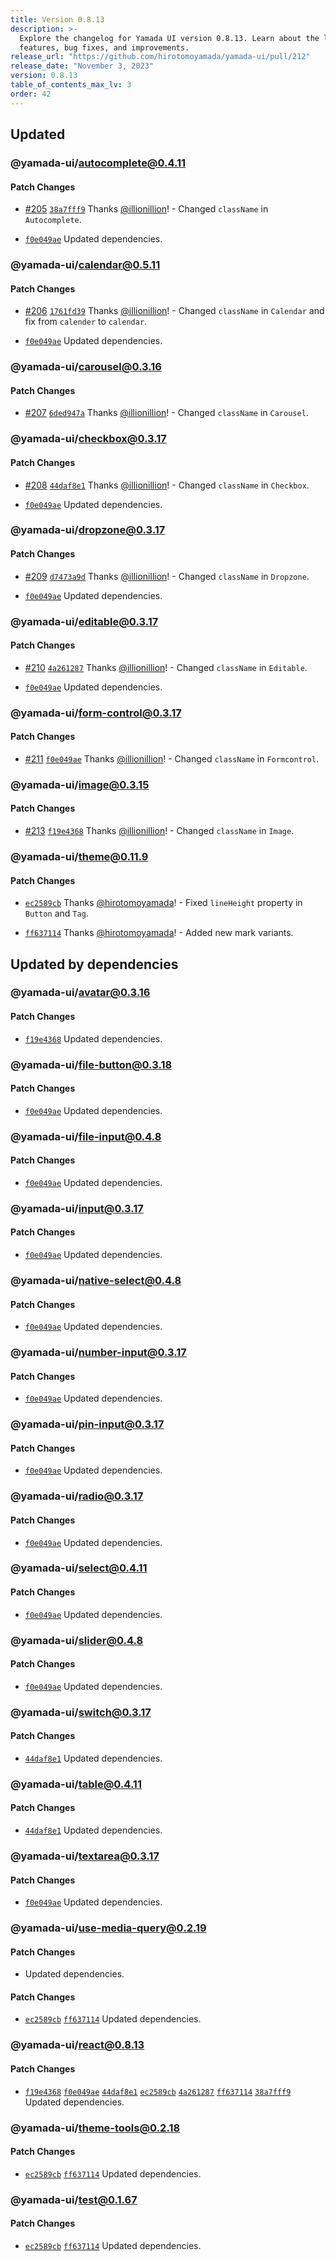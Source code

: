 ```yaml
---
title: Version 0.8.13
description: >-
  Explore the changelog for Yamada UI version 0.8.13. Learn about the latest
  features, bug fixes, and improvements.
release_url: "https://github.com/hirotomoyamada/yamada-ui/pull/212"
release_date: "November 3, 2023"
version: 0.8.13
table_of_contents_max_lv: 3
order: 42
---
```


## Updated

### @yamada-ui/autocomplete@0.4.11

#### Patch Changes

- [#205](https://github.com/hirotomoyamada/yamada-ui/pull/205) [`38a7fff9`](https://github.com/hirotomoyamada/yamada-ui/commit/38a7fff93a05aba59554d31a6cd00cadbd308f58) Thanks [@illionillion](https://github.com/illionillion)! - Changed `className` in `Autocomplete`.

- [`f0e049ae`](https://github.com/hirotomoyamada/yamada-ui/commit/f0e049ae6ed89627f35b2b538015c3c326b1ea66) Updated dependencies.

### @yamada-ui/calendar@0.5.11

#### Patch Changes

- [#206](https://github.com/hirotomoyamada/yamada-ui/pull/206) [`1761fd39`](https://github.com/hirotomoyamada/yamada-ui/commit/1761fd394d972636b3ca2775722a6c3af7ef2499) Thanks [@illionillion](https://github.com/illionillion)! - Changed `className` in `Calendar` and fix from `calender` to `calendar`.

- [`f0e049ae`](https://github.com/hirotomoyamada/yamada-ui/commit/f0e049ae6ed89627f35b2b538015c3c326b1ea66) Updated dependencies.

### @yamada-ui/carousel@0.3.16

#### Patch Changes

- [#207](https://github.com/hirotomoyamada/yamada-ui/pull/207) [`6ded947a`](https://github.com/hirotomoyamada/yamada-ui/commit/6ded947a2d57b16c49eab1119c375d6f0391e68b) Thanks [@illionillion](https://github.com/illionillion)! - Changed `className` in `Carousel`.

### @yamada-ui/checkbox@0.3.17

#### Patch Changes

- [#208](https://github.com/hirotomoyamada/yamada-ui/pull/208) [`44daf8e1`](https://github.com/hirotomoyamada/yamada-ui/commit/44daf8e174097a776ac2b6005b3c2579dab495dc) Thanks [@illionillion](https://github.com/illionillion)! - Changed `className` in `Checkbox`.

- [`f0e049ae`](https://github.com/hirotomoyamada/yamada-ui/commit/f0e049ae6ed89627f35b2b538015c3c326b1ea66) Updated dependencies.

### @yamada-ui/dropzone@0.3.17

#### Patch Changes

- [#209](https://github.com/hirotomoyamada/yamada-ui/pull/209) [`d7473a9d`](https://github.com/hirotomoyamada/yamada-ui/commit/d7473a9dd921469175c105765e12f385de043007) Thanks [@illionillion](https://github.com/illionillion)! - Changed `className` in `Dropzone`.

- [`f0e049ae`](https://github.com/hirotomoyamada/yamada-ui/commit/f0e049ae6ed89627f35b2b538015c3c326b1ea66) Updated dependencies.

### @yamada-ui/editable@0.3.17

#### Patch Changes

- [#210](https://github.com/hirotomoyamada/yamada-ui/pull/210) [`4a261287`](https://github.com/hirotomoyamada/yamada-ui/commit/4a26128794762933a2f619cb69eb8a5b556b295d) Thanks [@illionillion](https://github.com/illionillion)! - Changed `className` in `Editable`.

- [`f0e049ae`](https://github.com/hirotomoyamada/yamada-ui/commit/f0e049ae6ed89627f35b2b538015c3c326b1ea66) Updated dependencies.

### @yamada-ui/form-control@0.3.17

#### Patch Changes

- [#211](https://github.com/hirotomoyamada/yamada-ui/pull/211) [`f0e049ae`](https://github.com/hirotomoyamada/yamada-ui/commit/f0e049ae6ed89627f35b2b538015c3c326b1ea66) Thanks [@illionillion](https://github.com/illionillion)! - Changed `className` in `Formcontrol`.

### @yamada-ui/image@0.3.15

#### Patch Changes

- [#213](https://github.com/hirotomoyamada/yamada-ui/pull/213) [`f19e4368`](https://github.com/hirotomoyamada/yamada-ui/commit/f19e43681a4381848eddf2bb252c64960c6bdcc1) Thanks [@illionillion](https://github.com/illionillion)! - Changed `className` in `Image`.

### @yamada-ui/theme@0.11.9

#### Patch Changes

- [`ec2589cb`](https://github.com/hirotomoyamada/yamada-ui/commit/ec2589cb8d426e86c8743f33f92486ee1e628e91) Thanks [@hirotomoyamada](https://github.com/hirotomoyamada)! - Fixed `lineHeight` property in `Button` and `Tag`.

- [`ff637114`](https://github.com/hirotomoyamada/yamada-ui/commit/ff6371144a997575d8ddaa999da22338fee13b7b) Thanks [@hirotomoyamada](https://github.com/hirotomoyamada)! - Added new mark variants.

## Updated by dependencies

### @yamada-ui/avatar@0.3.16

#### Patch Changes

- [`f19e4368`](https://github.com/hirotomoyamada/yamada-ui/commit/f19e43681a4381848eddf2bb252c64960c6bdcc1) Updated dependencies.

### @yamada-ui/file-button@0.3.18

#### Patch Changes

- [`f0e049ae`](https://github.com/hirotomoyamada/yamada-ui/commit/f0e049ae6ed89627f35b2b538015c3c326b1ea66) Updated dependencies.

### @yamada-ui/file-input@0.4.8

#### Patch Changes

- [`f0e049ae`](https://github.com/hirotomoyamada/yamada-ui/commit/f0e049ae6ed89627f35b2b538015c3c326b1ea66) Updated dependencies.

### @yamada-ui/input@0.3.17

#### Patch Changes

- [`f0e049ae`](https://github.com/hirotomoyamada/yamada-ui/commit/f0e049ae6ed89627f35b2b538015c3c326b1ea66) Updated dependencies.

### @yamada-ui/native-select@0.4.8

#### Patch Changes

- [`f0e049ae`](https://github.com/hirotomoyamada/yamada-ui/commit/f0e049ae6ed89627f35b2b538015c3c326b1ea66) Updated dependencies.

### @yamada-ui/number-input@0.3.17

#### Patch Changes

- [`f0e049ae`](https://github.com/hirotomoyamada/yamada-ui/commit/f0e049ae6ed89627f35b2b538015c3c326b1ea66) Updated dependencies.

### @yamada-ui/pin-input@0.3.17

#### Patch Changes

- [`f0e049ae`](https://github.com/hirotomoyamada/yamada-ui/commit/f0e049ae6ed89627f35b2b538015c3c326b1ea66) Updated dependencies.

### @yamada-ui/radio@0.3.17

#### Patch Changes

- [`f0e049ae`](https://github.com/hirotomoyamada/yamada-ui/commit/f0e049ae6ed89627f35b2b538015c3c326b1ea66) Updated dependencies.

### @yamada-ui/select@0.4.11

#### Patch Changes

- [`f0e049ae`](https://github.com/hirotomoyamada/yamada-ui/commit/f0e049ae6ed89627f35b2b538015c3c326b1ea66) Updated dependencies.

### @yamada-ui/slider@0.4.8

#### Patch Changes

- [`f0e049ae`](https://github.com/hirotomoyamada/yamada-ui/commit/f0e049ae6ed89627f35b2b538015c3c326b1ea66) Updated dependencies.

### @yamada-ui/switch@0.3.17

#### Patch Changes

- [`44daf8e1`](https://github.com/hirotomoyamada/yamada-ui/commit/44daf8e174097a776ac2b6005b3c2579dab495dc) Updated dependencies.

### @yamada-ui/table@0.4.11

#### Patch Changes

- [`44daf8e1`](https://github.com/hirotomoyamada/yamada-ui/commit/44daf8e174097a776ac2b6005b3c2579dab495dc) Updated dependencies.

### @yamada-ui/textarea@0.3.17

#### Patch Changes

- [`f0e049ae`](https://github.com/hirotomoyamada/yamada-ui/commit/f0e049ae6ed89627f35b2b538015c3c326b1ea66) Updated dependencies.

### @yamada-ui/use-media-query@0.2.19

#### Patch Changes

- Updated dependencies.

#### Patch Changes

- [`ec2589cb`](https://github.com/hirotomoyamada/yamada-ui/commit/ec2589cb8d426e86c8743f33f92486ee1e628e91) [`ff637114`](https://github.com/hirotomoyamada/yamada-ui/commit/ff6371144a997575d8ddaa999da22338fee13b7b) Updated dependencies.

### @yamada-ui/react@0.8.13

#### Patch Changes

- [`f19e4368`](https://github.com/hirotomoyamada/yamada-ui/commit/f19e43681a4381848eddf2bb252c64960c6bdcc1) [`f0e049ae`](https://github.com/hirotomoyamada/yamada-ui/commit/f0e049ae6ed89627f35b2b538015c3c326b1ea66) [`44daf8e1`](https://github.com/hirotomoyamada/yamada-ui/commit/44daf8e174097a776ac2b6005b3c2579dab495dc) [`ec2589cb`](https://github.com/hirotomoyamada/yamada-ui/commit/ec2589cb8d426e86c8743f33f92486ee1e628e91) [`4a261287`](https://github.com/hirotomoyamada/yamada-ui/commit/4a26128794762933a2f619cb69eb8a5b556b295d) [`ff637114`](https://github.com/hirotomoyamada/yamada-ui/commit/ff6371144a997575d8ddaa999da22338fee13b7b) [`38a7fff9`](https://github.com/hirotomoyamada/yamada-ui/commit/38a7fff93a05aba59554d31a6cd00cadbd308f58) Updated dependencies.

### @yamada-ui/theme-tools@0.2.18

#### Patch Changes

- [`ec2589cb`](https://github.com/hirotomoyamada/yamada-ui/commit/ec2589cb8d426e86c8743f33f92486ee1e628e91) [`ff637114`](https://github.com/hirotomoyamada/yamada-ui/commit/ff6371144a997575d8ddaa999da22338fee13b7b) Updated dependencies.

### @yamada-ui/test@0.1.67

#### Patch Changes

- [`ec2589cb`](https://github.com/hirotomoyamada/yamada-ui/commit/ec2589cb8d426e86c8743f33f92486ee1e628e91) [`ff637114`](https://github.com/hirotomoyamada/yamada-ui/commit/ff6371144a997575d8ddaa999da22338fee13b7b) Updated dependencies.
